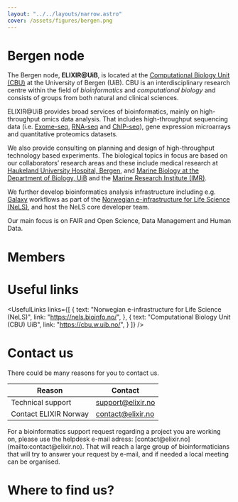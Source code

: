 ```yaml
---
layout: "../../layouts/narrow.astro"
cover: /assets/figures/bergen.png
---
```



# Bergen node

The Bergen node, **ELIXIR@UiB**, is located at the [Computational Biology Unit (CBU)](https://cbu.w.uib.no/) at the University of Bergen (UiB). CBU is an interdisciplinary research centre within the field of _bioinformatics_ and _computational biology_ and consists of groups from both natural and clinical sciences.

ELIXIR@UiB provides broad services of bioinformatics, mainly on high-throughput omics data analysis. That includes high-throughput sequencing data (i.e. [Exome-seq](https://en.wikipedia.org/wiki/Exome_sequencing), [RNA-seq](https://en.wikipedia.org/wiki/RNA-Seq) and [ChIP-seq](https://en.wikipedia.org/wiki/ChIP_sequencing)), gene expression microarrays and quantitative proteomics datasets.

We also provide consulting on planning and design of high-throughput technology based experiments. The biological topics in focus are based on our collaborators’ research areas and these include medical research at [Haukeland University Hospital, Bergen](https://www.helse-bergen.no/en/steder/haukeland), and [Marine Biology at the Department of Biology, UiB](https://www.uib.no/en/bio/160170/fisheries-and-marine-biology-group) and the [Marine Research Institute (IMR)](https://www.hi.no).

We further develop bioinformatics analysis infrastructure including e.g. [Galaxy](https://usegalaxy.no/login/start) workflows as part of the [Norwegian e-infrastructure for Life Science (NeLS)](https://nels.bioinfo.no/), and host the NeLS core developer team.

Our main focus is on FAIR and Open Science, Data Management and Human Data. 

# Members

<People org="uib" layout="two-col" hideOrg/>

# Useful links

<UsefulLinks
    links={[
        {
            text: "Norwegian e-infrastructure for Life Science (NeLS)",
            link: "https://nels.bioinfo.no/",
        },
        {
            text: "Computational Biology Unit (CBU) UiB",
            link: "https://cbu.w.uib.no/",
        }
    ]}
/>

# Contact us

There could be many reasons for you to contact us.

| Reason                                               | Contact                                                                                   |
|------------------------------------------------------|-------------------------------------------------------------------------------------------|
| Technical support                                    | [support@elixir.no](mailto:support@elixir.no)                                             |
| Contact ELIXIR Norway                                | [contact@elixir.no](mailto:contact@elixir.no)                            |


<Callout>
    For a bioinformatics support request regarding a project you are working on, please use the helpdesk e-mail
    adress: [contact@elixir.no](mailto:contact@elixir.no). That will reach a large group of bioinformaticians that
    will try to answer your request by e-mail, and if needed a local meeting can be organised.
</Callout>

# Where to find us?

<MapComponent
    lat={60.381490}
    lng={5.331600}
    address="Department of informatics, Thormøhlensgate 55, 5008 Bergen"
/>
